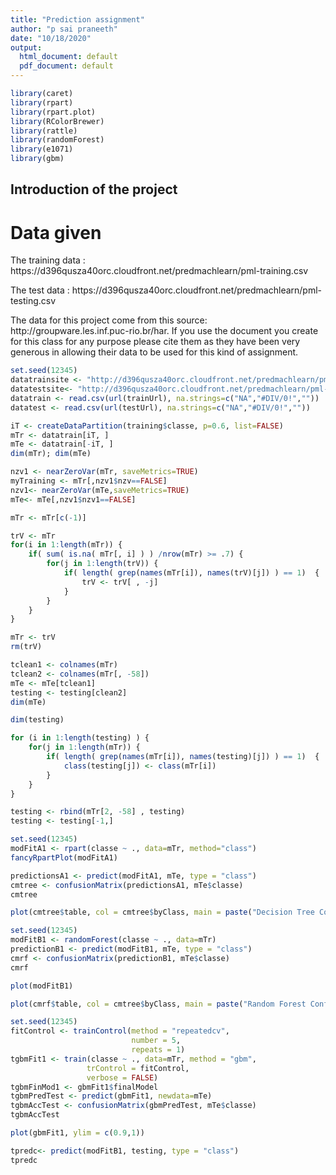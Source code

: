 ```yaml
---
title: "Prediction assignment"
author: "p sai praneeth"
date: "10/18/2020"
output:
  html_document: default
  pdf_document: default
---
```


```r
library(caret)
library(rpart)
library(rpart.plot)
library(RColorBrewer)
library(rattle)
library(randomForest)
library(e1071)
library(gbm)
```

##  Introduction of the project

# Data given

The training data : https://d396qusza40orc.cloudfront.net/predmachlearn/pml-training.csv

The test data : https://d396qusza40orc.cloudfront.net/predmachlearn/pml-testing.csv

The data for this project come from this source: http://groupware.les.inf.puc-rio.br/har. If you use the document you create for this class for any purpose please cite them as they have been very generous in allowing their data to be used for this kind of assignment.



```r
set.seed(12345)
datatrainsite <- "http://d396qusza40orc.cloudfront.net/predmachlearn/pml-training.csv"
datatestsite<- "http://d396qusza40orc.cloudfront.net/predmachlearn/pml-testing.csv"
datatrain <- read.csv(url(trainUrl), na.strings=c("NA","#DIV/0!",""))
datatest <- read.csv(url(testUrl), na.strings=c("NA","#DIV/0!",""))
```



```r
iT <- createDataPartition(training$classe, p=0.6, list=FALSE)
mTr <- datatrain[iT, ]
mTe <- datatrain[-iT, ]
dim(mTr); dim(mTe)
```


```r
nzv1 <- nearZeroVar(mTr, saveMetrics=TRUE)
myTraining <- mTr[,nzv1$nzv==FALSE]
nzv1<- nearZeroVar(mTe,saveMetrics=TRUE)
mTe<- mTe[,nzv1$nzv1==FALSE]
```


```r
mTr <- mTr[c(-1)]
```


```r
trV <- mTr
for(i in 1:length(mTr)) {
    if( sum( is.na( mTr[, i] ) ) /nrow(mTr) >= .7) {
        for(j in 1:length(trV)) {
            if( length( grep(names(mTr[i]), names(trV)[j]) ) == 1)  {
                trV <- trV[ , -j]
            }   
        } 
    }
}

mTr <- trV
rm(trV)
```

```r
tclean1 <- colnames(mTr)
tclean2 <- colnames(mTr[, -58])  
mTe <- mTe[tclean1]        
testing <- testing[clean2]             
dim(mTe)
```

```r
dim(testing)
```



```r
for (i in 1:length(testing) ) {
    for(j in 1:length(mTr)) {
        if( length( grep(names(mTr[i]), names(testing)[j]) ) == 1)  {
            class(testing[j]) <- class(mTr[i])
        }      
    }      
}

testing <- rbind(mTr[2, -58] , testing)
testing <- testing[-1,]
```



```r
set.seed(12345)
modFitA1 <- rpart(classe ~ ., data=mTr, method="class")
fancyRpartPlot(modFitA1)
```

```r
predictionsA1 <- predict(modFitA1, mTe, type = "class")
cmtree <- confusionMatrix(predictionsA1, mTe$classe)
cmtree
```

```r
plot(cmtree$table, col = cmtree$byClass, main = paste("Decision Tree Confusion Matrix: Accuracy =", round(cmtree$overall['Accuracy'], 4)))
```



```r
set.seed(12345)
modFitB1 <- randomForest(classe ~ ., data=mTr)
predictionB1 <- predict(modFitB1, mTe, type = "class")
cmrf <- confusionMatrix(predictionB1, mTe$classe)
cmrf
```

```r
plot(modFitB1)
```

```r
plot(cmrf$table, col = cmtree$byClass, main = paste("Random Forest Confusion Matrix: Accuracy =", round(cmrf$overall['Accuracy'], 4)))
```



```r
set.seed(12345)
fitControl <- trainControl(method = "repeatedcv",
                           number = 5,
                           repeats = 1)
tgbmFit1 <- train(classe ~ ., data=mTr, method = "gbm",
                 trControl = fitControl,
                 verbose = FALSE)
tgbmFinMod1 <- gbmFit1$finalModel
tgbmPredTest <- predict(gbmFit1, newdata=mTe)
tgbmAccTest <- confusionMatrix(gbmPredTest, mTe$classe)
tgbmAccTest
```

```r
plot(gbmFit1, ylim = c(0.9,1))
```


```r
tpredc<- predict(modFitB1, testing, type = "class")
tpredc
```
